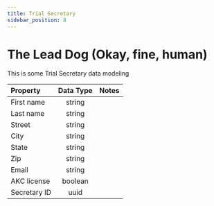 ```yaml
---
title: Trial Secretary
sidebar_position: 8
---
```


# The Lead Dog (Okay, fine, human)

This is some Trial Secretary data modeling

| Property     | Data Type | Notes |
| :----------- | :-------: | :---- |
| First name   |  string   |       |
| Last name    |  string   |       |
| Street       |  string   |       |
| City         |  string   |       |
| State        |  string   |       |
| Zip          |  string   |       |
| Email        |  string   |       |
| AKC license  |  boolean  |       |
| Secretary ID |   uuid    |       |

